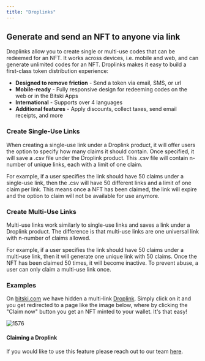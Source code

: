 ```yaml
---
title: "Droplinks"
---
```


## Generate and send an NFT to anyone via link

Droplinks allow you to create single or multi-use codes that can be redeemed for
an NFT. It works across devices, i.e. mobile and web, and can generate unlimited
codes for an NFT. Droplinks makes it easy to build a first-class token
distribution experience:

- **Designed to remove friction** \- Send a token via email, SMS, or url
- **Mobile-ready** \- Fully responsive design for redeeming codes on the web or
  in the Bitski Apps
- **International** \- Supports over 4 languages
- **Additional features** \- Apply discounts, collect taxes, send email
  receipts, and more

### Create Single-Use Links

When creating a single-use link under a Droplink product, it will offer users
the option to specify how many claims it should contain. Once specified, it will
save a .csv file under the Droplink product. This .csv file will contain
n-number of unique links, each with a limit of one claim.

For example, if a user specifies the link should have 50 claims under a
single-use link, then the .csv will have 50 different links and a limit of one
claim per link. This means once a NFT has been claimed, the link will expire and
the option to claim will not be available for use anymore.

### Create Multi-Use Links

Multi-use links work similarly to single-use links and saves a link under a
Droplink product. The difference is that multi-use links are one universal link
with n-number of claims allowed.

For example, if a user specifies the link should have 50 claims under a
multi-use link, then it will generate one unique link with 50 claims. Once the
NFT has been claimed 50 times, it will become inactive. To prevent abuse, a user
can only claim a multi-use link once.

### Examples

On [bitski.com](https://www.bitski.com) we have hidden a multi-link
[Droplink](https://www.bitski.com/claim/6bb52d05-e502-4f2b-8302-800600617692).
Simply click on it and you get redirected to a page like the image below, where
by clicking the "Claim now" button you get an NFT minted to your wallet. It's
that easy!

![1576](/images/1d45103-Droplink-claim.png "Droplink-claim.png")

#### Claiming a Droplink

If you would like to use this feature please reach out to our team
[here](https://bitski.typeform.com/to/ci0VSWXe).
